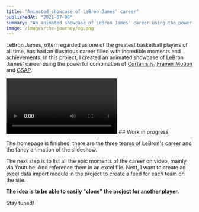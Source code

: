 ```yaml
---
title: "Animated showcase of LeBron James' career"
publishedAt: "2021-07-06"
summary: "An animated showcase of LeBron James' career using the powerful combination of Curtains.js, Framer Motion and GSAP."
image: /images/the-journey/og.png
---
```


<Inner>

<MainLink href="https://thejourney-com.vercel.app/" label="thejourney.com" />

LeBron James, often regarded as one of the greatest basketball players of all time, has had an illustrious career filled with incredible moments and achievements. In this project, I created an animated showcase of LeBron James' career using the powerful combination of [Curtains.js](https://github.com/martinlaxenaire/react-curtains), [Framer Motion](https://www.framer.com/motion/?utm_source=google&utm_medium=adwords&utm_campaign=TW-WW-All-GS-UA-Traffic-20190326-Brand.Bmm_&gad=1&gclid=Cj0KCQjwz8emBhDrARIsANNJjS4B9Tavwk2at2Ul3zk-c4OhJ_tKuRh82AlNQpieMYlRfcm5SlcsQikaArchEALw_wcB) and [GSAP](https://greensock.com/gsap/).

</Inner>

<LargeInner>
  <Video mp4Src="https://annl25wby5ov7nyc.public.blob.vercel-storage.com/journey-demo.mp4" />
</LargeInner>

<Inner>
  ## Work in progress
  <Info label="I don't know when I will be able to finish this side project. But here is the roadmap if I find the time to finish it." />

The homepage is finished, there are the three teams of LeBron's career and the fancy animation of the slideshow.

The next step is to list all the epic moments of the career on video, mainly via Youtube. And reference them in an excel file. Next, I want to create an excel data import module in the project to create a feed for each team on the site.

**The idea is to be able to easily "clone" the project for another player.**

Stay tuned!

</Inner>
